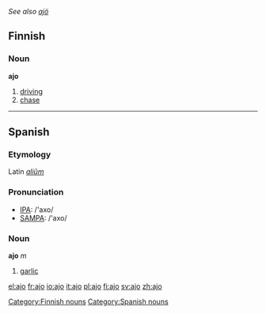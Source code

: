 ''See also [[ajö]]''
==Finnish==
{{Finnish index|aj}}

===Noun===
'''ajo'''

#[[driving]]
#[[chase]]

----

==Spanish==
===Etymology===
Latin ''[[alium|aliŭm]]''

===Pronunciation===
*[[w:IPA|IPA]]: /'axo/
*[[w:SAMPA|SAMPA]]: /'axo/

===Noun===
'''ajo''' ''m''

#[[garlic]]

[[Category:Finnish nouns]]
[[Category:Spanish nouns]]

[[el:ajo]]
[[fr:ajo]]
[[io:ajo]]
[[it:ajo]]
[[pl:ajo]]
[[fi:ajo]]
[[sv:ajo]]
[[zh:ajo]]